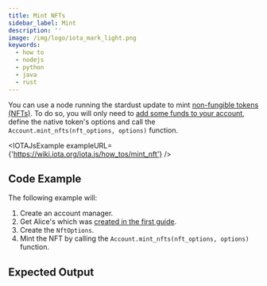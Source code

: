 ```yaml
---
title: Mint NFTs
sidebar_label: Mint
description: ''
image: /img/logo/iota_mark_light.png
keywords:
  - how to
  - nodejs
  - python
  - java
  - rust
---
```



<TipFaucet />

You can use a node running the stardust update to mint
[non-fungible tokens (NFTs)](https://wiki.iota.org/shimmer/introduction/explanations/what_is_stardust/tokenization#non-fungible-tokens-nfts).
To do so, you will only need to [add some funds to your account](../accounts_and_addresses/03_request_funds.mdx), define
the native token's options and call the `Account.mint_nfts(nft_options, options)` function.

<IOTAJsExample exampleURL={'https://wiki.iota.org/iota.js/how_tos/mint_nft'} />

## Code Example

The following example will:

1. Create an account manager.
2. Get Alice's which was [created in the first guide](../accounts_and_addresses/01_create_a_wallet_account.mdx).
3. Create the `NftOptions`.
4. Mint the NFT by calling the `Account.mint_nfts(nft_options, options)` function.

<Tabs groupId='language' queryString>
  <TabItem value='rust' label='Rust'>
    <RustCode />
  </TabItem>
  <TabItem value='typescript-node' label='Typescript (Node.js)'>
    <NodejsCode />
  </TabItem>
  <TabItem value='python' label='Python'>
    <PythonCode />
  </TabItem>
  <TabItem value='java' label='Java'>
    <JavaCode />
  </TabItem>
</Tabs>

## Expected Output

<Tabs groupId='language' queryString>
  <TabItem value='rust' label='Rust'>
    <RustOutput />
  </TabItem>
  <TabItem value='typescript-node' label='Typescript (Node.js)'>
    <NodejsOutput />
  </TabItem>
  <TabItem value='python' label='Python'>
    <PythonOutput />
  </TabItem>
  <TabItem value='java' label='Java'>
    <JavaOutput />
  </TabItem>
</Tabs>
